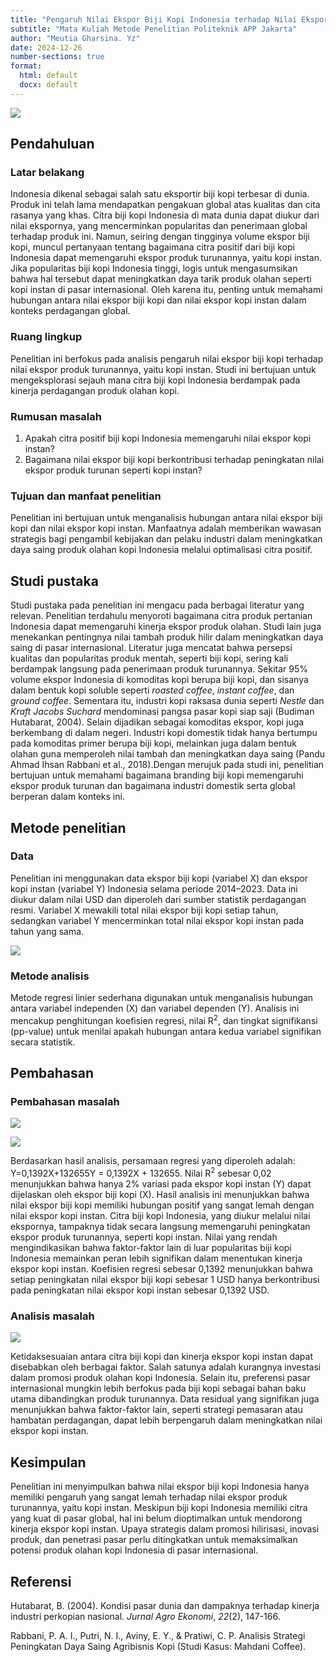 ---
title: "Pengaruh Nilai Ekspor Biji Kopi Indonesia terhadap Nilai Ekspor Produk Turunan Kopi Instan"
subtitle: "Mata Kuliah Metode Penelitian Politeknik APP Jakarta"
author: "Meutia Gharsina. Yz"
date: 2024-12-26
number-sections: true
format:
  html: default
  docx: default
---

![](images/poltekapp.jpg){fig-align="center"}

## Pendahuluan

### Latar belakang

Indonesia dikenal sebagai salah satu eksportir biji kopi terbesar di dunia. Produk ini telah lama mendapatkan pengakuan global atas kualitas dan cita rasanya yang khas. Citra biji kopi Indonesia di mata dunia dapat diukur dari nilai ekspornya, yang mencerminkan popularitas dan penerimaan global terhadap produk ini. Namun, seiring dengan tingginya volume ekspor biji kopi, muncul pertanyaan tentang bagaimana citra positif dari biji kopi Indonesia dapat memengaruhi ekspor produk turunannya, yaitu kopi instan. Jika popularitas biji kopi Indonesia tinggi, logis untuk mengasumsikan bahwa hal tersebut dapat meningkatkan daya tarik produk olahan seperti kopi instan di pasar internasional. Oleh karena itu, penting untuk memahami hubungan antara nilai ekspor biji kopi dan nilai ekspor kopi instan dalam konteks perdagangan global.

### Ruang lingkup

Penelitian ini berfokus pada analisis pengaruh nilai ekspor biji kopi terhadap nilai ekspor produk turunannya, yaitu kopi instan. Studi ini bertujuan untuk mengeksplorasi sejauh mana citra biji kopi Indonesia berdampak pada kinerja perdagangan produk olahan kopi.

### Rumusan masalah

1.  Apakah citra positif biji kopi Indonesia memengaruhi nilai ekspor kopi instan?
2.  Bagaimana nilai ekspor biji kopi berkontribusi terhadap peningkatan nilai ekspor produk turunan seperti kopi instan?

### Tujuan dan manfaat penelitian

Penelitian ini bertujuan untuk menganalisis hubungan antara nilai ekspor biji kopi dan nilai ekspor kopi instan. Manfaatnya adalah memberikan wawasan strategis bagi pengambil kebijakan dan pelaku industri dalam meningkatkan daya saing produk olahan kopi Indonesia melalui optimalisasi citra positif.

## Studi pustaka

Studi pustaka pada penelitian ini mengacu pada berbagai literatur yang relevan. Penelitian terdahulu menyoroti bagaimana citra produk pertanian Indonesia dapat memengaruhi kinerja ekspor produk olahan. Studi lain juga menekankan pentingnya nilai tambah produk hilir dalam meningkatkan daya saing di pasar internasional. Literatur juga mencatat bahwa persepsi kualitas dan popularitas produk mentah, seperti biji kopi, sering kali berdampak langsung pada penerimaan produk turunannya. Sekitar 95% volume ekspor Indonesia di komoditas kopi berupa biji kopi, dan sisanya dalam bentuk kopi soluble seperti *roasted coffee*, *instant coffee*, dan *ground coffee*. Sementara itu, industri kopi raksasa dunia seperti *Nestle* dan *Kraft Jacobs Suchard* mendominasi pangsa pasar kopi siap saji (Budiman Hutabarat, 2004). Selain dijadikan sebagai komoditas ekspor, kopi juga berkembang di dalam negeri. Industri kopi domestik tidak hanya bertumpu pada komoditas primer berupa biji kopi, melainkan juga dalam bentuk olahan guna memperoleh nilai tambah dan meningkatkan daya saing (Pandu Ahmad Ihsan Rabbani et al., 2018).Dengan merujuk pada studi ini, penelitian bertujuan untuk memahami bagaimana branding biji kopi memengaruhi ekspor produk turunan dan bagaimana industri domestik serta global berperan dalam konteks ini.

## Metode penelitian

### Data

Penelitian ini menggunakan data ekspor biji kopi (variabel X) dan ekspor kopi instan (variabel Y) Indonesia selama periode 2014–2023. Data ini diukur dalam nilai USD dan diperoleh dari sumber statistik perdagangan resmi. Variabel X mewakili total nilai ekspor biji kopi setiap tahun, sedangkan variabel Y mencerminkan total nilai ekspor kopi instan pada tahun yang sama.

![](images/data.png){fig-align="center"}

### Metode analisis

Metode regresi linier sederhana digunakan untuk menganalisis hubungan antara variabel independen (X) dan variabel dependen (Y). Analisis ini mencakup penghitungan koefisien regresi, nilai R^2^, dan tingkat signifikansi (pp-value) untuk menilai apakah hubungan antara kedua variabel signifikan secara statistik.

## Pembahasan

### Pembahasan masalah

![](images/R 1.png){fig-align="left"}

![](images/R 2.png){fig-align="left"}

Berdasarkan hasil analisis, persamaan regresi yang diperoleh adalah: Y=0,1392X+132655Y = 0,1392X + 132655. Nilai R^2^ sebesar 0,02 menunjukkan bahwa hanya 2% variasi pada ekspor kopi instan (Y) dapat dijelaskan oleh ekspor biji kopi (X). Hasil analisis ini menunjukkan bahwa nilai ekspor biji kopi memiliki hubungan positif yang sangat lemah dengan nilai ekspor kopi instan. Citra biji kopi Indonesia, yang diukur melalui nilai ekspornya, tampaknya tidak secara langsung memengaruhi peningkatan ekspor produk turunannya, seperti kopi instan. Nilai yang rendah mengindikasikan bahwa faktor-faktor lain di luar popularitas biji kopi Indonesia memainkan peran lebih signifikan dalam menentukan kinerja ekspor kopi instan. Koefisien regresi sebesar 0,1392 menunjukkan bahwa setiap peningkatan nilai ekspor biji kopi sebesar 1 USD hanya berkontribusi pada peningkatan nilai ekspor kopi instan sebesar 0,1392 USD.

### Analisis masalah

![](images/error.png){fig-align="center"}

Ketidaksesuaian antara citra biji kopi dan kinerja ekspor kopi instan dapat disebabkan oleh berbagai faktor. Salah satunya adalah kurangnya investasi dalam promosi produk olahan kopi Indonesia. Selain itu, preferensi pasar internasional mungkin lebih berfokus pada biji kopi sebagai bahan baku utama dibandingkan produk turunannya. Data residual yang signifikan juga menunjukkan bahwa faktor-faktor lain, seperti strategi pemasaran atau hambatan perdagangan, dapat lebih berpengaruh dalam meningkatkan nilai ekspor kopi instan.

## Kesimpulan

Penelitian ini menyimpulkan bahwa nilai ekspor biji kopi Indonesia hanya memiliki pengaruh yang sangat lemah terhadap nilai ekspor produk turunannya, yaitu kopi instan. Meskipun biji kopi Indonesia memiliki citra yang kuat di pasar global, hal ini belum dioptimalkan untuk mendorong kinerja ekspor kopi instan. Upaya strategis dalam promosi hilirisasi, inovasi produk, dan penetrasi pasar perlu ditingkatkan untuk memaksimalkan potensi produk olahan kopi Indonesia di pasar internasional.

## Referensi

Hutabarat, B. (2004). Kondisi pasar dunia dan dampaknya terhadap kinerja industri perkopian nasional. *Jurnal Agro Ekonomi*, *22*(2), 147-166.

Rabbani, P. A. I., Putri, N. I., Aviny, E. Y., & Pratiwi, C. P. Analisis Strategi Peningkatan Daya Saing Agribisnis Kopi (Studi Kasus: Mahdani Coffee).

